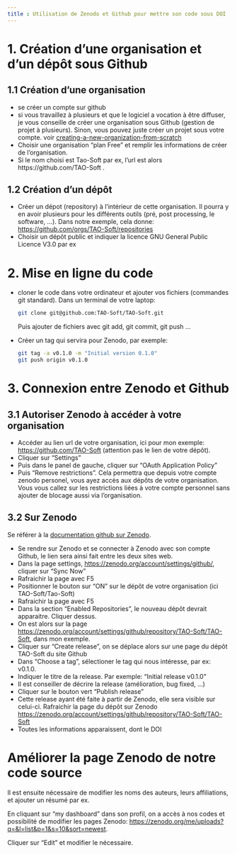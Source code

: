 ```yaml
---
title : Utilisation de Zenodo et Github pour mettre son code sous DOI
---
```


# 1. Création d'une organisation et d'un dépôt sous Github

## 1.1 Création d'une organisation

- se créer un compte sur github
- si vous travaillez à plusieurs et que le logiciel a vocation à être diffuser, je vous conseille de créer une organisation sous Github (gestion de projet à plusieurs). Sinon, vous pouvez juste créer un projet sous votre compte. voir [creating-a-new-organization-from-scratch](https://docs.github.com/fr/organizations/collaborating-with-groups-in-organizations/creating-a-new-organization-from-scratch)
- Choisir une organisation "plan Free" et remplir les informations de créer de l'organisation. 
- Si le nom choisi est Tao-Soft par ex, l'url est alors https://github.com/TAO-Soft . 

## 1.2 Création d'un dépôt

- Créer un dépot (repository) à l'intérieur de cette organisation. Il pourra y en avoir plusieurs pour les différents outils (pré, post processing, le software, ...). Dans notre exemple, cela donne: [https://github.com/orgs/TAO-Soft/repositories](https://github.com/orgs/TAO-Soft/repositories)
- Choisir un dépôt public et indiquer la licence GNU General Public Licence V3.0 par ex

# 2. Mise en ligne du code 

- cloner le code dans votre ordinateur et ajouter vos fichiers (commandes git standard). Dans un terminal de votre laptop:
  ``` bash
  git clone git@github.com:TAO-Soft/TAO-Soft.git 
  ```
Puis ajouter de fichiers avec git add, git commit, git push ...
- Créer un tag qui servira pour Zenodo, par exemple: 
  ``` bash
  git tag -a v0.1.0 -m "Initial version 0.1.0"
  git push origin v0.1.0
  ```

# 3. Connexion entre Zenodo et Github

## 3.1 Autoriser Zenodo à accéder à votre organisation

- Accéder au lien url de votre organisation, ici pour mon exemple: [https://github.com/TAO-Soft](https://github.com/TAO-Soft) (attention pas le lien de votre dépôt). 
- Cliquer sur "Settings"
- Puis dans le panel de gauche, cliquer sur "OAuth Application Policy"
- Puis "Remove restrictions". Cela permettra que depuis votre compte zenodo personel, vous ayez accès aux dépôts de votre organisation. Vous vous callez sur les restrictions liées à votre compte personnel sans ajouter de blocage aussi via l'organisation.

## 3.2 Sur Zenodo
Se référer à la [documentation github sur Zenodo](https://docs.github.com/fr/repositories/archiving-a-github-repository/referencing-and-citing-content). 

- Se rendre sur Zenodo et se connecter à Zenodo avec son compte Github, le lien sera ainsi fait entre les deux sites web.
- Dans la page settings, [https://zenodo.org/account/settings/github/](https://zenodo.org/account/settings/github/), cliquer sur "Sync Now"
- Rafraichir la page avec F5
- Positionner le bouton sur "ON" sur le dépôt de votre organisation (ici TAO-Soft/Tao-Soft)
- Rafraichir la page avec F5
- Dans la section "Enabled Repositories", le nouveau dépôt devrait apparaitre. Cliquer dessus. 
- On est alors sur la page [https://zenodo.org/account/settings/github/repository/TAO-Soft/TAO-Soft](https://zenodo.org/account/settings/github/repository/TAO-Soft/TAO-Soft), dans mon exemple. 
- Cliquer sur "Create release", on se déplace alors sur une page du dépôt TAO-Soft du site  Github
- Dans "Choose a tag", sélectioner le tag qui nous intéresse, par ex: v0.1.0. 
- Indiquer le titre de la release. Par exemple: "Initial release v0.1.0"
- Il est conseiller de décrire la release (amélioration, bug fixed, ...)
- Cliquer sur le bouton vert "Publish release"
- Cette release ayant été faite à partir de Zenodo, elle sera visible sur celui-ci. Rafraichir la page du dépôt sur Zenodo [https://zenodo.org/account/settings/github/repository/TAO-Soft/TAO-Soft](https://zenodo.org/account/settings/github/repository/TAO-Soft/TAO-Soft)
- Toutes les informations apparaissent, dont le DOI
  
# Améliorer la page Zenodo de notre code source 
Il est ensuite nécessaire de modifier les noms des auteurs, leurs affiliations, et ajouter un résumé par ex. 

En cliquant sur "my dashboard" dans son profil, on a accès à nos codes et possibilité de modifier les pages Zenodo: [https://zenodo.org/me/uploads?q=&l=list&p=1&s=10&sort=newest](https://zenodo.org/me/uploads?q=&l=list&p=1&s=10&sort=newest). 

Cliquer sur "Edit" et modifier le nécessaire. 